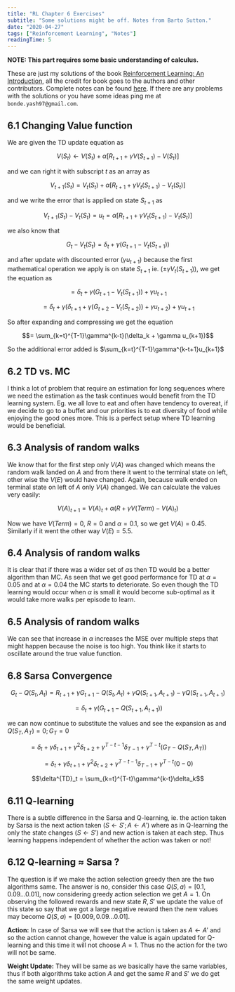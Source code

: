 ```yaml
---
title: "RL Chapter 6 Exercises"
subtitle: "Some solutions might be off. Notes from Barto Sutton."
date: "2020-04-27"
tags: ["Reinforcement Learning", "Notes"]
readingTime: 5
---
```


**NOTE: This part requires some basic understanding of calculus.**

These are just my solutions of the book [Reinforcement Learning: An Introduction](http://incompleteideas.net/book/the-book-2nd.html), all the credit for book goes to the authors and other contributors. Complete notes can be found [here](./chap6.html). If there are any problems with the solutions or you have some ideas ping me at `bonde.yash97@gmail.com`.

## 6.1 Changing Value function

We are given the TD update equation as

$$V(S_t) \leftarrow V(S_t) + \alpha [ R_{t+1} + \gamma V(S_{t+1}) - V(S_t) ]$$

and we can right it with subscript $t$ as an array as

$$V_{t+1}(S_t) = V_t(S_t) + \alpha [ R_{t+1} + \gamma V_t(S_{t+1}) - V_t(S_t) ]$$

and we write the error that is applied on state $S_{t+1}$ as

$$V_{t+1}(S_t) - V_t(S_t) = u_t = \alpha [ R_{t+1} + \gamma V_t(S_{t+1}) - V_t(S_t)]$$

we also know that

$$G_t - V_t(S_t) = \delta_t + \gamma(G_{t+1} - V_t(S_{t+1}))$$

and after update with discounted error $(\gamma u_{t+1})$ because the first mathematical operation we apply is on state $S_{t+1}$ ie. $(\pm\gamma V_t(S_{t+1}))$, we get the equation as

$$=  \delta_t + \gamma(G_{t+1} - V_t(S_{t+1})) + \gamma u_{t+1}$$

$$=  \delta_t + \gamma(\delta_{t+1} + \gamma(G_{t+2} - V_t(S_{t+2})) + \gamma u_{t+2}) + \gamma u_{t+1}$$

So after expanding and compressing we get the equation

$$= \sum_{k=t}^{T-1}\gamma^{k-t}(\delta_k + \gamma u_{k+1})$$

So the additional error added is $\sum_{k=t}^{T-1}\gamma^{k-t+1}u_{k+1}$

## 6.2 TD vs. MC

I think a lot of problem that require an estimation for long sequences where we need the estimation as the task continues would benefit from the TD learning system. Eg. we all love to eat and often have tendency to overeat, if we decide to go to a buffet and our priorities is to eat diversity of food while enjoying the good ones more. This is a perfect setup where TD learning would be beneficial.

## 6.3 Analysis of random walks

We know that for the first step only $V(A)$ was changed which means the random walk landed on $A$ and from there it went to the terminal state on left, other wise the $V(E)$ would have changed. Again, because walk ended on terminal state on left of $A$ only $V(A)$ changed. We can calculate the values very easily:

$$V(A)_{t+1} = V(A)_t + \alpha (R + \gamma V(Term) - V(A)_t)$$

Now we have $V(Term) = 0$, $R = 0$ and $\alpha = 0.1$, so we get $V(A) = 0.45$. Similarly if it went the other way $V(E) = 5.5$.

## 6.4 Analysis of random walks

It is clear that if there was a wider set of $\alpha$s then TD would be a better algorithm than MC. As seen that we get good performance for TD at $\alpha = 0.05$ and at $\alpha = 0.04$ the MC starts to deteriorate. So even though the TD learning would occur when $\alpha$ is small it would become sub-optimal as it would take more walks per episode to learn.

## 6.5 Analysis of random walks

We can see that increase in $\alpha$ increases the MSE over multiple steps that might happen because the noise is too high. You think like it starts to oscillate around the true value function.

## 6.8 Sarsa Convergence

$$G_t - Q(S_t, A_t) = R_{t+1} + \gamma G_{t+1} - Q(S_t, A_t) + \gamma Q(S_{t+1}, A_{t+1}) -\gamma Q(S_{t+1}, A_{t+1})$$

$$= \delta_t + \gamma (G_{t+1} - Q(S_{t+1}, A_{t+1}))$$

we can now continue to substitute the values and see the expansion as and $Q(S_T, A_T) = 0; G_T = 0$

$$= \delta_t + \gamma\delta_{t+1} + \gamma^2\delta_{t+2} + \gamma^{T-t-1}\delta_{T-1} + \gamma^{T-t}(G_T -Q(S_T, A_T))$$

$$= \delta_t + \gamma\delta_{t+1} + \gamma^2\delta_{t+2} + \gamma^{T-t-1}\delta_{T-1} + \gamma^{T-t}(0 - 0)$$

$$\delta^{TD}_t = \sum_{k=t}^{T-t}\gamma^{k-t}\delta_k$$

## 6.11 Q-learning

There is a subtle difference in the Sarsa and Q-learning, ie. the action taken by Sarsa is the next action taken ($S \leftarrow S'; A \leftarrow A'$) where as in Q-learning the only the state changes ($S \leftarrow S'$) and new action is taken at each step. Thus learning happens independent of whether the action was taken or not!

## 6.12 Q-learning $\approx$ Sarsa $?$

The question is if we make the action selection greedy then are the two algorithms same. The answer is no, consider this case $Q(S,a) = [0.1, 0.09 ... 0.01]$, now considering greedy action selection we get $A = 1$. On observing the followed rewards and new state $R, S'$ we update the value of this state so say that we got a large negative reward then the new values may become $Q(S,a) = [0.009, 0.09 ... 0.01]$.

**Action:** In case of Sarsa we will see that the action is taken as $A \leftarrow A'$ and so the action cannot change, however the value is again updated for Q-learning and this time it will not choose $A = 1$. Thus no the action for the two will not be same.

**Weight Update:** They will be same as we basically have the same variables, thus if both algorithms take action $A$ and get the same $R$ and $S'$ we do get the same weight updates.
